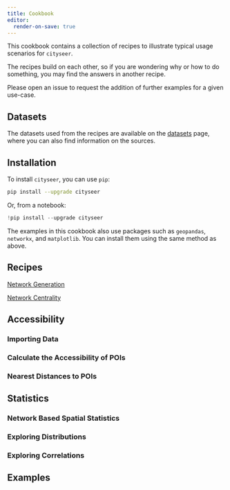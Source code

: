 ```yaml
---
title: Cookbook
editor:
  render-on-save: true
---
```


This cookbook contains a collection of recipes to illustrate typical usage scenarios for `cityseer`.

The recipes build on each other, so if you are wondering why or how to do something, you may find the answers in another recipe.

Please open an issue to request the addition of further examples for a given use-case.

## Datasets

The datasets used from the recipes are available on the [datasets](../data/datasets.qmd) page, where you can also find information on the sources.

## Installation

To install `cityseer`, you can use `pip`:

```bash
pip install --upgrade cityseer
```

Or, from a notebook:

```python
!pip install --upgrade cityseer
```

The examples in this cookbook also use packages such as `geopandas`, `networkx`, and `matplotlib`. You can install them using the same method as above.

## Recipes

[Network Generation](./recipes/networks/index.qmd)

[Network Centrality](./recipes/centrality/index.qmd)

## Accessibility

### Importing Data

### Calculate the Accessibility of POIs

### Nearest Distances to POIs

## Statistics

### Network Based Spatial Statistics

### Exploring Distributions

### Exploring Correlations

## Examples
